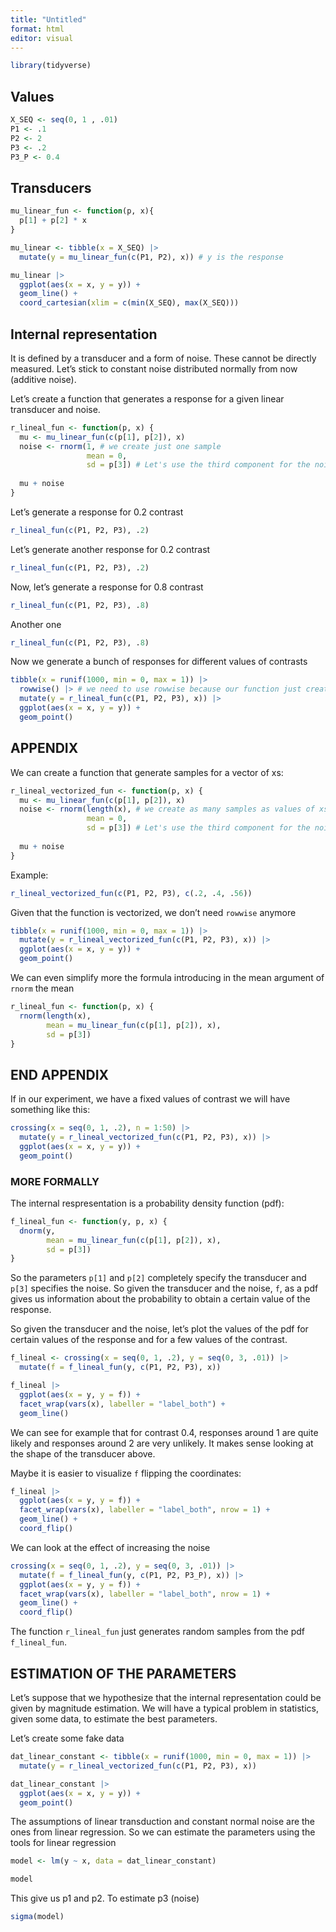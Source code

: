 ```yaml
---
title: "Untitled"
format: html
editor: visual
---
```


```r
library(tidyverse)
```

## Values

```r
X_SEQ <- seq(0, 1 , .01)
P1 <- .1
P2 <- 2
P3 <- .2
P3_P <- 0.4
```

## Transducers

```r
mu_linear_fun <- function(p, x){
  p[1] + p[2] * x
}
```

```r
mu_linear <- tibble(x = X_SEQ) |> 
  mutate(y = mu_linear_fun(c(P1, P2), x)) # y is the response 

mu_linear |> 
  ggplot(aes(x = x, y = y)) +
  geom_line() +
  coord_cartesian(xlim = c(min(X_SEQ), max(X_SEQ)))
```

## Internal representation

It is defined by a transducer and a form of noise. These cannot be directly measured. Let's stick to constant noise distributed normally from now (additive noise).

Let's create a function that generates a response for a given linear transducer and noise.

```r
r_lineal_fun <- function(p, x) {
  mu <- mu_linear_fun(c(p[1], p[2]), x)
  noise <- rnorm(1, # we create just one sample
                 mean = 0, 
                 sd = p[3]) # Let's use the third component for the noise
  
  mu + noise
}
```

Let's generate a response for 0.2 contrast

```r
r_lineal_fun(c(P1, P2, P3), .2)
```

Let's generate another response for 0.2 contrast

```r
r_lineal_fun(c(P1, P2, P3), .2)
```

Now, let's generate a response for 0.8 contrast

```r
r_lineal_fun(c(P1, P2, P3), .8)
```

Another one

```r
r_lineal_fun(c(P1, P2, P3), .8)
```

Now we generate a bunch of responses for different values of contrasts

```r
tibble(x = runif(1000, min = 0, max = 1)) |> 
  rowwise() |> # we need to use rowwise because our function just create one sample (see APPENDIX BELOW)
  mutate(y = r_lineal_fun(c(P1, P2, P3), x)) |> 
  ggplot(aes(x = x, y = y)) +
  geom_point()

```

## APPENDIX

We can create a function that generate samples for a vector of xs:

```r
r_lineal_vectorized_fun <- function(p, x) {
  mu <- mu_linear_fun(c(p[1], p[2]), x)
  noise <- rnorm(length(x), # we create as many samples as values of xs we have
                 mean = 0, 
                 sd = p[3]) # Let's use the third component for the noise
  
  mu + noise
}
```

Example:

```r
r_lineal_vectorized_fun(c(P1, P2, P3), c(.2, .4, .56))
```

Given that the function is vectorized, we don't need `rowwise` anymore

```r
tibble(x = runif(1000, min = 0, max = 1)) |> 
  mutate(y = r_lineal_vectorized_fun(c(P1, P2, P3), x)) |> 
  ggplot(aes(x = x, y = y)) +
  geom_point()

```

We can even simplify more the formula introducing in the mean argument of `rnorm` the mean

```r
r_lineal_fun <- function(p, x) {
  rnorm(length(x),
        mean = mu_linear_fun(c(p[1], p[2]), x), 
        sd = p[3])
}
```

## END APPENDIX

If in our experiment, we have a fixed values of contrast we will have something like this:

```r
crossing(x = seq(0, 1, .2), n = 1:50) |> 
  mutate(y = r_lineal_vectorized_fun(c(P1, P2, P3), x)) |> 
  ggplot(aes(x = x, y = y)) +
  geom_point()

```

### MORE FORMALLY

The internal respresentation is a probability density function (pdf):

```r
f_lineal_fun <- function(y, p, x) {
  dnorm(y, 
        mean = mu_linear_fun(c(p[1], p[2]), x), 
        sd = p[3]) 
}
```

So the parameters `p[1]` and `p[2]` completely specify the transducer and `p[3]` specifies the noise. So given the transducer and the noise, `f`, as a pdf gives us information about the probability to obtain a certain value of the response.

So given the transducer and the noise, let's plot the values of the pdf for certain values of the response and for a few values of the contrast.

```r
f_lineal <- crossing(x = seq(0, 1, .2), y = seq(0, 3, .01)) |> 
  mutate(f = f_lineal_fun(y, c(P1, P2, P3), x))

f_lineal |> 
  ggplot(aes(x = y, y = f)) +
  facet_wrap(vars(x), labeller = "label_both") +
  geom_line() 
```

We can see for example that for contrast 0.4, responses around 1 are quite likely and responses around 2 are very unlikely. It makes sense looking at the shape of the transducer above.

Maybe it is easier to visualize `f` flipping the coordinates:

```r
f_lineal |> 
  ggplot(aes(x = y, y = f)) +
  facet_wrap(vars(x), labeller = "label_both", nrow = 1) +
  geom_line() +
  coord_flip()
```

We can look at the effect of increasing the noise

```r
crossing(x = seq(0, 1, .2), y = seq(0, 3, .01)) |> 
  mutate(f = f_lineal_fun(y, c(P1, P2, P3_P), x)) |> 
  ggplot(aes(x = y, y = f)) +
  facet_wrap(vars(x), labeller = "label_both", nrow = 1) +
  geom_line() +
  coord_flip()
```

The function `r_lineal_fun` just generates random samples from the pdf `f_lineal_fun`.

## ESTIMATION OF THE PARAMETERS

Let's suppose that we hypothesize that the internal representation could be given by magnitude estimation. We will have a typical problem in statistics, given some data, to estimate the best parameters.

Let's create some fake data

```r
dat_linear_constant <- tibble(x = runif(1000, min = 0, max = 1)) |> 
  mutate(y = r_lineal_vectorized_fun(c(P1, P2, P3), x)) 

dat_linear_constant |> 
  ggplot(aes(x = x, y = y)) +
  geom_point()
```

The assumptions of linear transduction and constant normal noise are the ones from linear regression. So we can estimate the parameters using the tools for linear regression

```r
model <- lm(y ~ x, data = dat_linear_constant)

model
```

This give us p1 and p2. To estimate p3 (noise)

```r
sigma(model)
```
